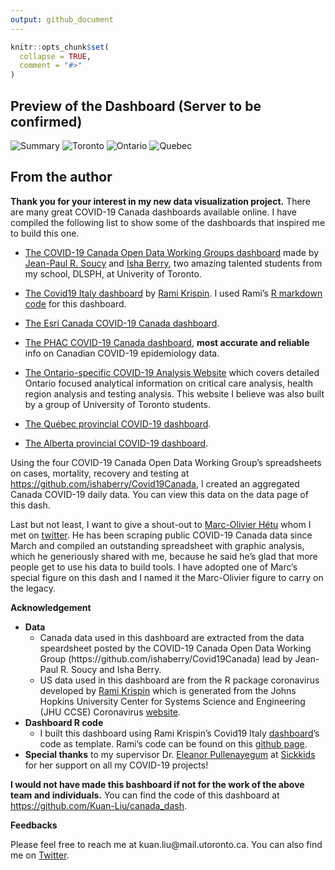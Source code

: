```yaml
---
output: github_document
---
```


<!-- README.md is generated from README.Rmd. Please edit that file -->

```r
knitr::opts_chunk$set(
  collapse = TRUE,
  comment = "#>"
)
```

## Preview of the Dashboard (Server to be confirmed)

![Summary](https://raw.githubusercontent.com/Kuan-Liu/canada_dash/master/docs/figures/pg1.png)
![Toronto](https://raw.githubusercontent.com/Kuan-Liu/canada_dash/master/docs/figures/pg2.png)
![Ontario](https://raw.githubusercontent.com/Kuan-Liu/canada_dash/master/docs/figures/pg3.png)
![Quebec](https://raw.githubusercontent.com/Kuan-Liu/canada_dash/master/docs/figures/pg4.png)

## From the author##

**Thank you for your interest in my new data visualization project.** There are many great COVID-19 Canada dashboards available online. I have compiled the following list to show some of the dashboards that inspired me to build this one. 

- [The COVID-19 Canada Open Data Working Groups dashboard](https://art-bd.shinyapps.io/covid19canada/) made by [Jean-Paul R. Soucy](https://twitter.com/JPSoucy) and [Isha Berry](https://twitter.com/ishaberry2), two amazing talented students from my school, DLSPH, at Univerity of Toronto.

- [The Covid19 Italy dashboard](https://github.com/RamiKrispin/italy_dash) by [Rami Krispin](https://twitter.com/Rami_Krispin). I used Rami's [R markdown code](https://github.com/RamiKrispin/covid19Italy) for this dashboard.

- [The Esri Canada COVID-19 Canada dashboard](https://resources-covid19canada.hub.arcgis.com/).

- [The PHAC COVID-19 Canada dashboard](https://experience.arcgis.com/experience/2f1a13ca0b29422f9b34660f0b705043/), **most accurate and reliable** info on Canadian COVID-19 epidemiology data.

- [The Ontario-specific COVID-19 Analysis Website](https://howsmyflattening.ca/#/analysis) which covers detailed Ontario focused analytical information on critical care analysis, health region analysis and testing analysis. This website I believe was also built by a group of University of Toronto students.

- [The Québec provincial COVID-19 dashboard](https://www.inspq.qc.ca/covid-19/donnees).

- [The Alberta provincial COVID-19 dashboard](https://covid19stats.alberta.ca/).
 
Using the four COVID-19 Canada Open Data Working Group's spreadsheets on cases, mortality, recovery and testing at <https://github.com/ishaberry/Covid19Canada>, I created an aggregated Canada COVID-19 daily data. You can view this data on the data page of this dash.

Last but not least, I want to give a shout-out to [Marc-Olivier Hétu](https://twitter.com/suivicovid) whom I met on [twitter](https://twitter.com/suivicovid). He has been scraping public COVID-19 Canada data since March and compiled an outstanding spreadsheet with graphic analysis, which he generiously shared with me, because he said he's glad that more people get to use his data to build tools. I have adopted one of Marc's special figure on this dash and I named it the Marc-Olivier figure to carry on the legacy.

**Acknowledgement**

 - **Data** 
    - Canada data used in this dashboard are extracted from the data speardsheet posted by the COVID-19 Canada Open Data Working Group (https://github.com/ishaberry/Covid19Canada) lead by Jean-Paul R. Soucy and Isha Berry.
    - US data used in this dashboard are from the R package coronavirus developed by [Rami Krispin](https://github.com/RamiKrispin/coronavirus) which is generated from the Johns Hopkins University Center for Systems Science and Engineering (JHU CCSE) Coronavirus [website](https://systems.jhu.edu/research/public-health/ncov/).
 - **Dashboard R code**
    - I built this dashboard using Rami Krispin's Covid19 Italy [dashboard](https://github.com/RamiKrispin/italy_dash)'s code as template. Rami's code can be found on this [github page](https://github.com/RamiKrispin/covid19Italy).
 - **Special thanks** to my supervisor Dr. [Eleanor Pullenayegum](https://twitter.com/EMPullenayegum) at [Sickkids](http://www.sickkids.ca/AboutSickKids/Directory/People/P/Eleanor-Pullenayegum-staff-profile.html) for her support on all my COVID-19 projects!
    
    
**I would not have made this bashboard if not for the work of the above team and individuals.** You can find the code of this dashboard at <https://github.com/Kuan-Liu/canada_dash>. 



**Feedbacks**

Please feel free to reach me at kuan.liu@mail.utoronto.ca. You can also find me on [Twitter](https://twitter.com/KuanLiu2).